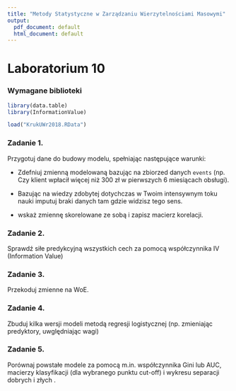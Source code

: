 ```yaml
---
title: "Metody Statystyczne w Zarządzaniu Wierzytelnościami Masowymi"
output:
  pdf_document: default
  html_document: default
---
```


# Laboratorium 10

### Wymagane biblioteki 

```r

library(data.table)
library(InformationValue)

load("KrukUWr2018.RData")
```

### Zadanie 1.

Przygotuj dane do budowy modelu, spełniając następujące warunki:

* Zdefniuj zmienną modelowaną bazując na zbiorzed danych `events` (np. Czy klient wpłacił więcej niż 300 zł w pierwszych
6 miesiącach obsługi).

* Bazując na wiedzy zdobytej dotychczas w Twoim intensywnym toku nauki imputuj braki danych tam gdzie widzisz tego sens.

* wskaż zmiennę skorelowane ze sobą i zapisz macierz korelacji.

### Zadanie 2. 

Sprawdź siłe predykcyjną wszystkich cech za pomocą współczynnika IV (Information Value)

### Zadanie 3.

Przekoduj zmienne na WoE.

### Zadanie 4.

Zbuduj kilka wersji modeli metodą regresji logistycznej (np. zmieniając predyktory, uwględniając wagi)

### Zadanie 5.

Porównaj powstałe modele za pomocą m.in. współczynnika Gini lub AUC, macierzy klasyfikacji (dla wybranego punktu cut-off) i wykresu separacji dobrych i złych .
